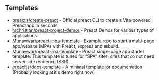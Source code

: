 ## Templates

- [preactjs/create-preact](https://github.com/preactjs/create-preact) - Official preact CLI to create a Vite-powered Preact app in seconds
- [rschristian/preact-project-demos](https://github.com/rschristian/preact-project-demos) - Preact Demos for various types of applications
- [Munawwar/preact-mpa-template](https://github.com/Munawwar/preact-mpa-template) - Example repo to start a multi-page app/website (MPA) with Preact, express and esbuild.
- [Munawwar/preact-spa-template](https://github.com/Munawwar/preact-spa-template) - Preact single-page app starter template. This template is tuned for "SPA" sites; sites that do not need server side rendering (SSR)
- [preachjs/docs-template](https://github.com/preachjs/docs-template) - A minimal template for documentation (Probably looking at it's demo right now)
